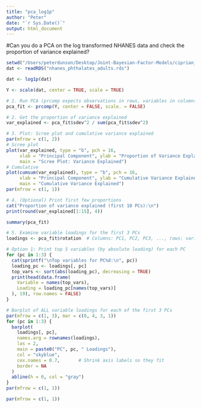 ```yaml
---
title: "pca_log1p"
author: "Peter"
date: "`r Sys.Date()`"
output: html_document
---
```


#Can you do a PCA on the log transformed NHANES data and check the proportion of variance explained?

```r
setwd("/Users/peterdunson/Desktop/Joint-Bayesian-Factor-Models/ciprian_sim/nhanes")
dat <- readRDS("nhanes_phthalates_adults.rds")

dat <- log1p(dat)

Y <- scale(dat, center = TRUE, scale = TRUE) 
```


```r

# 1. Run PCA (prcomp expects observations in rows, variables in columns)
pca_fit <- prcomp(Y, center = FALSE, scale. = FALSE)

# 2. Get the proportion of variance explained
var_explained <- pca_fit$sdev^2 / sum(pca_fit$sdev^2)

# 3. Plot: Scree plot and cumulative variance explained
par(mfrow = c(1, 2))
# Scree plot
plot(var_explained, type = "b", pch = 16,
     xlab = "Principal Component", ylab = "Proportion of Variance Explained",
     main = "Scree Plot: Variance Explained")
# Cumulative
plot(cumsum(var_explained), type = "b", pch = 16,
     xlab = "Principal Component", ylab = "Cumulative Variance Explained",
     main = "Cumulative Variance Explained")
par(mfrow = c(1, 1))

# 4. (Optional) Print first few proportions
cat("Proportion of variance explained (first 10 PCs):\n")
print(round(var_explained[1:15], 4))

summary(pca_fit)
```


```r
# 5. Examine variable loadings for the first 3 PCs
loadings <- pca_fit$rotation  # Columns: PC1, PC2, PC3, ..., rows: variables

# Option 1: Print top 5 variables (by absolute loading) for each PC
for (pc in 1:3) {
  cat(sprintf("\nTop variables for PC%d:\n", pc))
  loading_pc <- loadings[, pc]
  top_vars <- sort(abs(loading_pc), decreasing = TRUE)
  print(head(data.frame(
    Variable = names(top_vars),
    Loading = loading_pc[names(top_vars)]
  ), 19), row.names = FALSE)
}

# Barplot of ALL variable loadings for each of the first 3 PCs
par(mfrow = c(1, 3), mar = c(8, 4, 3, 1))
for (pc in 1:3) {
  barplot(
    loadings[, pc],
    names.arg = rownames(loadings),
    las = 2,
    main = paste0("PC", pc, " Loadings"),
    col = "skyblue",
    cex.names = 0.7,       # Shrink axis labels so they fit
    border = NA
  )
  abline(h = 0, col = "gray")
}
par(mfrow = c(1, 1))

par(mfrow = c(1, 1))

```


